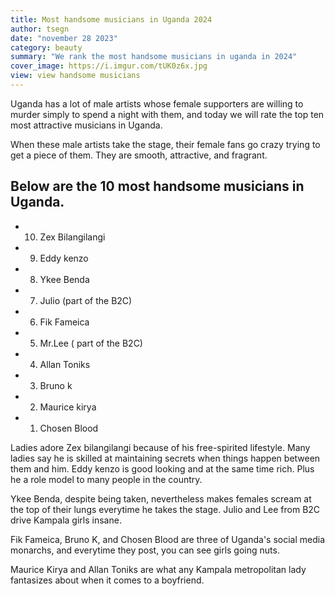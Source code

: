 ```yaml
---
title: Most handsome musicians in Uganda 2024
author: tsegn
date: "november 28 2023"
category: beauty
summary: "We rank the most handsome musicians in uganda in 2024"
cover_image: https://i.imgur.com/tUK0z6x.jpg
view: view handsome musicians
---
```


Uganda has a lot of male artists whose female supporters are willing to murder simply to spend a night with them, and today we will rate the top ten most attractive musicians in Uganda.

When these male artists take the stage, their female fans go crazy trying to get a piece of them. They are smooth, attractive, and fragrant.

## Below are the 10 most handsome musicians in Uganda.

- 10. Zex Bilangilangi
- 9. Eddy kenzo
- 8. Ykee Benda
- 7. Julio (part of the B2C)
- 6. Fik Fameica
- 5. Mr.Lee ( part of the B2C)
- 4. Allan Toniks
- 3. Bruno k
- 2. Maurice kirya
- 1. Chosen Blood

Ladies adore Zex bilangilangi because of his free-spirited lifestyle. Many ladies say he is skilled at maintaining secrets when things happen between them and him. Eddy kenzo is good looking and at the same time rich. Plus he a role model to many people in the country.

Ykee Benda, despite being taken, nevertheless makes females scream at the top of their lungs everytime he takes the stage. Julio and Lee from B2C drive Kampala girls insane.

Fik Fameica, Bruno K, and Chosen Blood are three of Uganda's social media monarchs, and everytime they post, you can see girls going nuts.

Maurice Kirya and Allan Toniks are what any Kampala metropolitan lady fantasizes about when it comes to a boyfriend.
